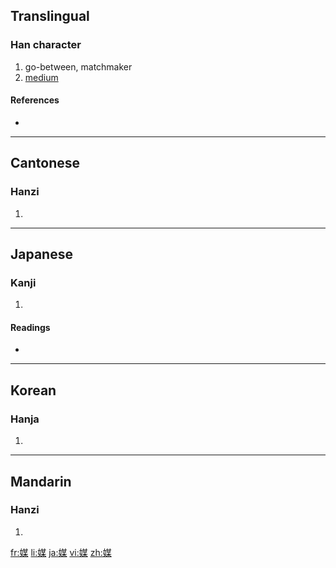 ==Translingual==

===Han character===
{{Han char|rn=38|rad=女|as=09|sn=12|four=4449<sub>4</sub>|canj=女廿一木 (VTMD)}}

# go-between, matchmaker
# [[medium]]

====References====
* {{Han ref|kx=0266.370|dkj=06498|dj=0533.380|hdz=21063.130|uh=5A92|ud=23186|bh=B443|bd=46147}}

----

==Cantonese==

===Hanzi===
{{yue-hanzi|jyut=|y=mui4}}

# {{defn|Cantonese}}

----

==Japanese==

===Kanji===
{{ja-kanji|grade=c|rs=女09}}

# {{defn|Japanese}}

====Readings====
* {{ja-readings|on=[[ばい]] (bai), [[まい]] (mai), [[ぼう]] (bō)|kun=[[なこうど]] (nakoudo)}}

----

==Korean==

===Hanja===
{{ko-hanja|hangeul=매|rv=mae|mr=mae}}

# {{defn|Korean}}

----

==Mandarin==

===Hanzi===
{{cmn-hanzi|pin=[[méi]] ([[mei2]])|wg=mei<sup>2</sup>}}

# {{defn|Mandarin}}

[[fr:媒]]
[[li:媒]]
[[ja:媒]]
[[vi:媒]]
[[zh:媒]]